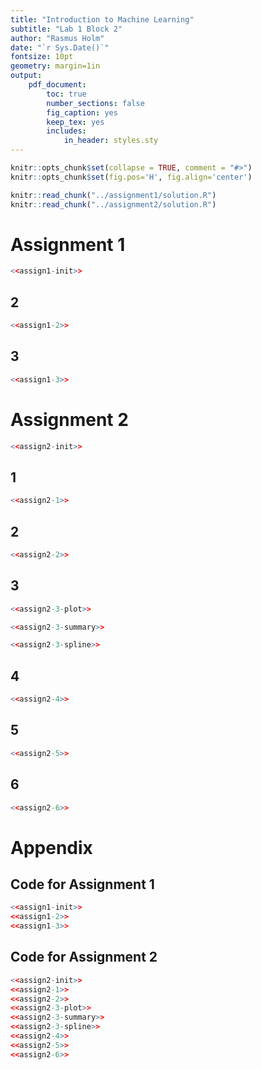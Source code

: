 ```yaml
---
title: "Introduction to Machine Learning"
subtitle: "Lab 1 Block 2"
author: "Rasmus Holm"
date: "`r Sys.Date()`"
fontsize: 10pt
geometry: margin=1in
output:
    pdf_document:
        toc: true
        number_sections: false
        fig_caption: yes
        keep_tex: yes
        includes:
            in_header: styles.sty
---
```


```r
knitr::opts_chunk$set(collapse = TRUE, comment = "#>")
knitr::opts_chunk$set(fig.pos='H', fig.align='center')

knitr::read_chunk("../assignment1/solution.R")
knitr::read_chunk("../assignment2/solution.R")
```

\newpage

# Assignment 1
```r
<<assign1-init>>
```

## 2
```r
<<assign1-2>>
```

## 3
```r
<<assign1-3>>
```

\newpage

# Assignment 2
```r
<<assign2-init>>
```

## 1
```r
<<assign2-1>>
```

## 2
```r
<<assign2-2>>
```

## 3
```r
<<assign2-3-plot>>
```

```r
<<assign2-3-summary>>
```

```r
<<assign2-3-spline>>
```


## 4
```r
<<assign2-4>>
```

## 5
```r
<<assign2-5>>
```

## 6
```r
<<assign2-6>>
```

\newpage

# Appendix

## Code for Assignment 1
```r
<<assign1-init>>
<<assign1-2>>
<<assign1-3>>
```

## Code for Assignment 2
```r
<<assign2-init>>
<<assign2-1>>
<<assign2-2>>
<<assign2-3-plot>>
<<assign2-3-summary>>
<<assign2-3-spline>>
<<assign2-4>>
<<assign2-5>>
<<assign2-6>>
```
